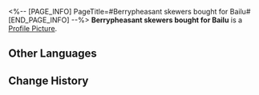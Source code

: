 <%-- [PAGE_INFO]
PageTitle=#Berrypheasant skewers bought for Bailu#
[END_PAGE_INFO] --%>
{{Item Infobox
|id          = 140244
|image       = Item Berrypheasant skewers bought for Bailu.png
|type        = Mission Item
|invCategory = Missions
|rarity      = 3
|effect      = 
|description = Berrypheasants live in symbiosis with plants, with many fruit hanging from their tail.<br />Berrypheasant Skewers are actually fruit skewers. No Berrypheasants were harmed during the production process.
}}
{{Description|''"So... is this a meat dish or a vegetarian dish?"''}}
'''Berrypheasant skewers bought for Bailu''' is a [[Profile Picture]].

==Other Languages==
{{Other Languages
|en   = Berrypheasant skewers bought for Bailu
|zhs  = 给白露买的琼实鸟串
|zht  = 幫白露買的瓊實鳥串
|ja   = 白露に買ってあげた玉実鳥串
|ko   = 백로에게 사 주는 열매공작 꼬치
|es   = Una brocheta de bayafaisán que compraste para Bailu.
|fr   = Brochettes de faisans à baies pour Bailu
|ru   = Шашлычок из ягодного фазана для Байлу
|th   = Berrypheasant Skewer ที่ซื้อให้ Bailu
|vi   = Thịt Chim Xiên Berry Mua Cho Bailu
|de   = Für Bailu gekaufte Beerenfasanspieße
|id   = Berrypheasant Skewer yang Dibeli untuk Bailu
|pt   = Espetinhos de Faisão Frutado Comprados para Bailu
}}

==Change History==
{{Change History|1.3}}
